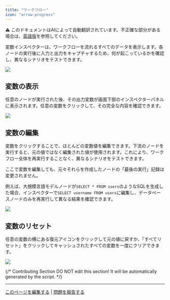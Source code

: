 ```yaml
---
title: "ワークフロー"
icon: "arrow-progress"
---
```


<Note> ⚠️ このドキュメントはAIによって自動翻訳されています。不正確な部分がある場合は、[英語版](/en/documentation/pages/debug/variable-inspect)を参照してください。</Note>


変数インスペクターは、ワークフローを流れるすべてのデータを表示します。各ノードの実行後に入力と出力をキャプチャするため、何が起こっているかを確認し、異なるシナリオをテストできます。

![](https://assets-docs.dify.ai/2025/06/38f26d7339f64abfdfb6955b1c34f4ae.png)

## 変数の表示

任意のノードが実行された後、その出力変数が画面下部のインスペクターパネルに表示されます。任意の変数をクリックして、その完全な内容を確認できます。

![](https://assets-docs.dify.ai/2025/06/94a4741c25204db5fd1281ec475093d9.png)

## 変数の編集

変数をクリックすることで、ほとんどの変数値を編集できます。下流のノードを実行すると、元の値ではなく編集された値が使用されます。これにより、ワークフロー全体を再実行することなく、異なるシナリオをテストできます。

<Info>
ここで変数を編集しても、元々それらを作成したノードの「最後の実行」記録は変更されません。
</Info>

例えば、大規模言語モデルノードが`SELECT * FROM users`のようなSQLを生成した場合、インスペクターで`SELECT username FROM users`に編集し、データベースノードのみを再実行して異なる結果を確認できます。

![](https://assets-docs.dify.ai/2025/06/fb8c49fc0c8c63866f1a9379e8752d9e.png)

## 変数のリセット

任意の変数の横にある復元アイコンをクリックして元の値に戻すか、「すべてリセット」をクリックしてキャッシュされたすべての変数を一度にクリアできます。

![](https://assets-docs.dify.ai/2025/06/b713290543a0feb95ecab65336e97483.png)

{/*
Contributing Section
DO NOT edit this section!
It will be automatically generated by the script.
*/}

---

[このページを編集する](https://github.com/langgenius/dify-docs/edit/main/ja-jp/documentation/pages/debug/variable-inspect.mdx) | [問題を報告する](https://github.com/langgenius/dify-docs/issues/new?template=docs.yml)

